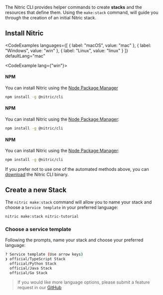 The Nitric CLI provides helper commands to create **stacks** and the resources that define them. Using the `make:stack` command, will guide you through the creation of an initial Nitric stack.

## Install Nitric

<CodeExamples 
	languages={[
	{
		label: "macOS",
		value: "mac"
	}, {
		label: "Windows",
		value: "win"
	}, {
		label: "Linux",
		value: "linux"
	}
	]}
	defaultLang="mac"
>
<CodeExample lang={"win"}>

#### NPM

You can install Nitric using the <a href="https://www.npmjs.com/" target="_blank">Node Package Manager</a>

```bash
npm install -g @nitric/cli
```

</CodeExample>
<CodeExample lang={"mac"}>

#### NPM

You can install Nitric using the <a href="https://www.npmjs.com/" target="_blank">Node Package Manager</a>:

```bash
npm install -g @nitric/cli
```

</CodeExample>
<CodeExample lang={"linux"}>

#### NPM

You can install Nitric using the <a href="https://www.npmjs.com/" target="_blank">Node Package Manager</a>:

```bash
npm install -g @nitric/cli
```

</CodeExample>
</CodeExamples>

If you prefer not to use one of the automated methods above, you can [download](/docs/getting-started/installation#manual-installation) the Nitric CLI binary.

## Create a new Stack

The `nitric make:stack` command will allow you to name your stack and choose a `Service template` in your preferred language:

```bash
nitric make:stack nitric-tutorial
```

### Choose a service template

Following the prompts, name your stack and choose your preferred language:

```bash
? Service template (Use arrow keys)
❯ official/TypeScript Stack
  official/Python Stack
  official/Java Stack
  official/Go Stack
```

> If you would like more language options, please submit a feature request in our <a target="_blank" href="https://github.com/nitrictech/membrane/issues/new?assignees=&labels=&template=feature_request.md&title=">GitHub</a>
